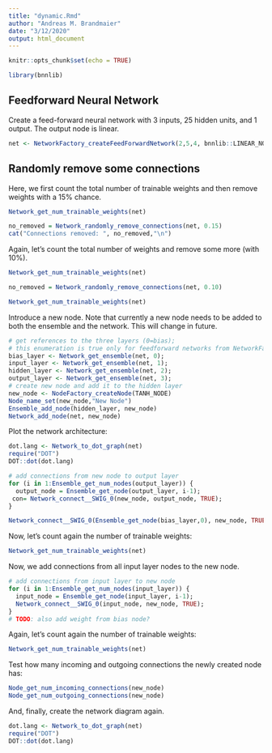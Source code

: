 ```yaml
---
title: "dynamic.Rmd"
author: "Andreas M. Brandmaier"
date: "3/12/2020"
output: html_document
---
```


```r
knitr::opts_chunk$set(echo = TRUE)

library(bnnlib)
```

## Feedforward Neural Network

Create a feed-forward neural network with 3 inputs, 25 hidden units, and 1 output. The output node is linear.

```r
net <- NetworkFactory_createFeedForwardNetwork(2,5,4, bnnlib::LINEAR_NODE)
```

## Randomly remove some connections

Here, we first count the total number of trainable weights and then remove weights with a 15% chance.
```r
Network_get_num_trainable_weights(net)

no_removed = Network_randomly_remove_connections(net, 0.15)
cat("Connections removed: ", no_removed,"\n")
```

Again, let's count the total number of weights and remove some more (with 10%).

```r

Network_get_num_trainable_weights(net)

no_removed = Network_randomly_remove_connections(net, 0.10)

Network_get_num_trainable_weights(net)

```

Introduce a new node. Note that currently a new node needs to be added to both the ensemble and the network. This will change in future.


```r
# get references to the three layers (0=bias); 
# this enumeration is true only for feedforward networks from NetworkFactors
bias_layer <- Network_get_ensemble(net, 0);
input_layer <- Network_get_ensemble(net, 1);
hidden_layer <- Network_get_ensemble(net, 2);
output_layer <- Network_get_ensemble(net, 3);
# create new node and add it to the hidden layer
new_node <- NodeFactory_createNode(TANH_NODE)
Node_name_set(new_node,"New Node")
Ensemble_add_node(hidden_layer, new_node)
Network_add_node(net, new_node)
```

Plot the network architecture:


```r
dot.lang <- Network_to_dot_graph(net)
require("DOT")
DOT::dot(dot.lang)
```

```r
# add connections from new node to output layer
for (i in 1:Ensemble_get_num_nodes(output_layer)) {
  output_node = Ensemble_get_node(output_layer, i-1);
 con= Network_connect__SWIG_0(new_node, output_node, TRUE);
}

Network_connect__SWIG_0(Ensemble_get_node(bias_layer,0), new_node, TRUE)
```


Now, let's count again the number of trainable weights:

```r
Network_get_num_trainable_weights(net)
```

Now, we add connections from all input layer nodes to the new node.

```r
# add connections from input layer to new node
for (i in 1:Ensemble_get_num_nodes(input_layer)) {
  input_node = Ensemble_get_node(input_layer, i-1);
  Network_connect__SWIG_0(input_node, new_node, TRUE);
}
# TODO: also add weight from bias node?
```

Again, let's count again the number of trainable weights:

```r
Network_get_num_trainable_weights(net)
```

Test how many incoming and outgoing connections the newly created node has:
```r
Node_get_num_incoming_connections(new_node)
Node_get_num_outgoing_connections(new_node)
```

And, finally, create the network diagram again.

```r
dot.lang <- Network_to_dot_graph(net)
require("DOT")
DOT::dot(dot.lang)
```
